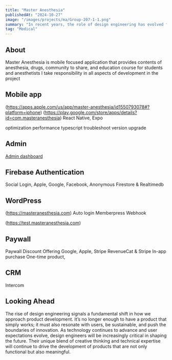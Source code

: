 ```yaml
---
title: "Master Anesthesia"
publishedAt: "2024-10-27"
image: "/images/projects/ma/Group-207-1-1.png"
summary: "In recent years, the role of design engineering has evolved from a specialized niche to a critical component in the development of innovative products and solutions."
tag: "Medical"
---
```


## About

Master Anesthesia is mobile focused application that provides contents of anesthesia, drugs, community to share, and education course for students and anesthetists
I take responsibility in all aspects of development in the project

## Mobile app

(https://apps.apple.com/us/app/master-anesthesia/id1550793078#?platform=iphone)
(https://play.google.com/store/apps/details?id=com.masteranesthesia)
React Native, Expo

optimization
performance
typescript
troubleshoot
version upgrade

## Admin

[Admin dashboard](https://masteranesthesia.vercel.app)

## Firebase Authentication

Social Login, Apple, Google, Facebook, Anonymous
Firestore & Realtimedb

## WordPress

(https://masteranesthesia.com)
Auto login
Memberpress
Webhook

(https://test.masteranesthesia.com)

## Paywall

Paywall
Discount
Offering
Google, Apple, Stripe
RevenueCat & Stripe
In-app purchase
One-time product,

## CRM

Intercom

## Looking Ahead

The rise of design engineering signals a fundamental shift in how we approach product development. It’s no longer enough to have a product that simply works; it must also resonate with users, be sustainable, and push the boundaries of innovation. As technology continues to advance and user expectations evolve, design engineers will be increasingly critical in shaping the future. Their unique blend of creative thinking and technical expertise will continue to drive the development of products that are not only functional but also meaningful.
